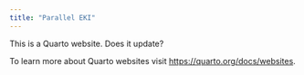 ```yaml
---
title: "Parallel EKI"
---
```


This is a Quarto website. Does it update?

To learn more about Quarto websites visit <https://quarto.org/docs/websites>.
